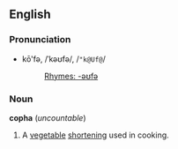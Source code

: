 ==English==

===Pronunciation===
*kō'fə, /ˈkəʊfə/, /<tt>"k@Uf@</tt>/
*:[[Rhymes:English:-əʊfə|Rhymes: -əʊfə]]

===Noun===
'''copha''' (''uncountable'')

# A [[vegetable]] [[shortening]] used in cooking.